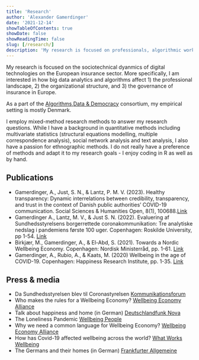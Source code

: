 ```yaml
---
title: 'Research'
author: 'Alexander Gamerdinger'
date: '2021-12-14'
showTableOfContents: true
showDate: false
showReadingTime: false
slug: [/research/]
description: 'My research is focused on professionals, algorithmic work and wellbeing-related issues'
---
```


My research is focused on the sociotechnical dyanmics of digital technologies on the European insurance sector. More specifically, I am interested in how big data analytics and algorithms affect 1) the professional landscape, 2) the organizational structure, and 3) the governance of insurance in Europe.

As a part of the [Algorithms,Data & Democracy](https://algoritmer.org/) consortium, my empirical setting is mostly Denmark.

I employ mixed-method research methods to answer my research questions. While I have a background in quantitative methods including multivariate statistics (structural equations modelling, multiple correspondence analysis), social network analysis and text analysis, I also have a passion for ethnographic methods. I do not really have a preference of methods and adapt it to my research goals - I enjoy coding in R as well as by hand.

## Publications

-   Gamerdinger, A., Just, S. N., & Lantz, P. M. V. (2023). Healthy transparency: Dynamic interrelations between credibility, transparency, and trust in the context of Danish public authorities’ COVID-19 communication. Social Sciences & Humanities Open, 8(1), 100688.[Link](https://www.sciencedirect.com/science/article/pii/S2590291123002930)
-   Gamerdinger A., Lantz, M. V., & Just S. N. (2022). Evaluering af Sundhedsstyrelsens borgerrettede coronakommunikation: Tre analytiske nedslag i pandemiens første 100 uger. Copenhagen: Roskilde University, pp 1-54. [Link](https://www.sst.dk/-/media/Udgivelser/2022/Corona/Evalueringer/Evaluering-af-SSTs-borgerrettede-kommunikation-covid.ashx)
-   Birkjær, M., Gamerdinger, A., & El-Abd, S. (2021). Towards a Nordic Wellbeing Economy. Copenhagen: Nordisk Ministerråd, pp. 1-61. [Link](https://doi.org/10.6027/nord2021-049)
-   Gamerdinger, A., Rubio, A., & Kaats, M. (2020) Wellbeing in the age of COVID-19. Copenhagen: Happiness Research Institute, pp. 1-35. [Link](https://www.happinessresearchinstitute.com/covid-19)

## Press & media

-   Da Sundhedsstyrelsen blev til Coronastyrelsen [Kommunikationsforum](https://www.kommunikationsforum.dk/artikler/Saadan-kommunikerede-SST-under-pandemien)
-   Who makes the rules for a Wellbeing Economy? [Wellbeing Economy Alliance](https://weall.org/who-makes-the-rules-for-a-wellbeing-economy)
-   Talk about happiness and home (in German) [Deutschlandfunk Nova](https://www.deutschlandfunknova.de/beitrag/wohnen-unser-traum-vom-eigenheim-lebt)
-   The Loneliness Pandemic [Wellbeing People](https://www.youtube.com/watch?v=P9lXf1QTjSM)
-   Why we need a common language for Wellbeing Economy? [Wellbeing Economy Alliance](https://weall.org/why-we-need-a-common-language-for-wellbeing-economy)
-   How has Covid-19 affected wellbeing across the world? [What Works Wellbeing](https://whatworkswellbeing.org/blog/how-has-covid-19-affected-wellbeing-across-the-world/)
-   The Germans and their homes (in German) [Frankfurter Allgemeine](https://www.faz.net/aktuell/wirtschaft/gluecks-studie-die-deutschen-lieben-ihre-haeuser-16255243.html)

